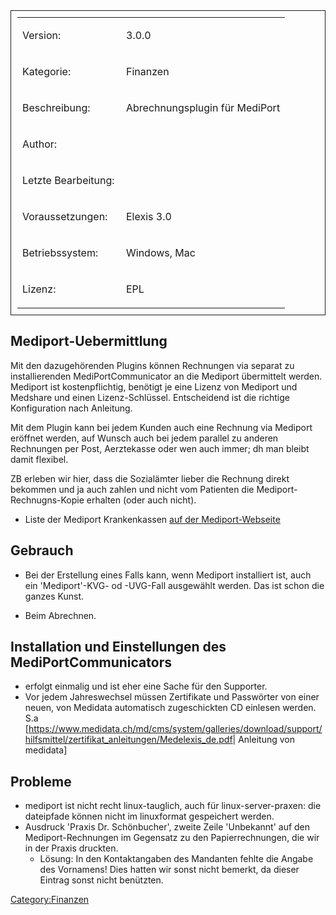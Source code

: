 [[Category:Finanzen]]

<table style="width:100%; border: 1px solid; padding: 10px">
	
	<tr>
		<td>Version:</td>
		<td> 3.0.0 </td>
	</tr>
	<tr>
		<td style="width:150px;">Kategorie:</td>
		<td> Finanzen </td>
	</tr>
	<tr>
		<td>Beschreibung:</td>
		<td> Abrechnungsplugin für MediPort </td>
	</tr>
	<tr>
		<td>Author:</td>
		<td></td>
	</tr>
	<tr>
		<td>Letzte Bearbeitung:</td>
		<td></td>
	</tr>
	<tr>
		<td>Voraussetzungen:</td>
		<td> Elexis 3.0 </td>
	</tr>
	<tr>
		<td>Betriebssystem:</td>
		<td>Windows, Mac</td>
	</tr>
	<tr>
		<td>Lizenz:</td>
		<td>EPL</td>
	</tr>
</table>


<!--  Text above may be removed without notice. Start editing in the next line -->

== Mediport-Uebermittlung ==
Mit den dazugehörenden Plugins können Rechnungen via separat zu installierenden MediPortCommunicator an die Mediport übermittelt werden. Mediport ist kostenpflichtig, benötigt je eine Lizenz von Mediport und Medshare und einen Lizenz-Schlüssel. Entscheidend ist die richtige Konfiguration nach Anleitung.

Mit dem Plugin kann bei jedem Kunden auch eine Rechnung via Mediport eröffnet werden, auf Wunsch auch bei jedem parallel zu anderen Rechnungen per Post, Aerztekasse oder wen auch immer; dh man bleibt damit flexibel.

ZB erleben wir hier, dass die Sozialämter lieber die Rechnung direkt bekommen und ja auch zahlen und nicht vom Patienten die Mediport-Rechnugns-Kopie erhalten (oder auch nicht).

* Liste der Mediport Krankenkassen [https://www.medidata.ch/md/cms/web_support/hilfsmittel/versicherer/versicherer_a.html?sess=new|hier auf der Mediport-Webseite ]


== Gebrauch ==

* Bei der Erstellung eines Falls kann, wenn Mediport installiert ist, auch ein 'Mediport'-KVG- od -UVG-Fall ausgewählt werden. Das ist schon die ganzes Kunst.
    
* Beim Abrechnen.


== Installation und Einstellungen des MediPortCommunicators ==

* erfolgt einmalig und ist eher eine Sache für den Supporter.
* Vor jedem Jahreswechsel müssen Zertifikate und Passwörter von einer neuen, von Medidata automatisch zugeschickten CD einlesen werden. S.a [https://www.medidata.ch/md/cms/system/galleries/download/support/hilfsmittel/zertifikat_anleitungen/Medelexis_de.pdf| Anleitung von medidata]


== Probleme ==

* mediport ist nicht recht linux-tauglich, auch für linux-server-praxen: die dateipfade können nicht im linuxformat gespeichert werden.
* Ausdruck 'Praxis Dr. Schönbucher', zweite Zeile 'Unbekannt' auf den Mediport-Rechnungen im Gegensatz zu den Papierrechnungen, die wir in der Praxis druckten.
** Lösung: In den Kontaktangaben des Mandanten fehlte die Angabe des Vornamens! Dies hatten wir sonst nicht bemerkt, da dieser Eintrag sonst nicht benützten.